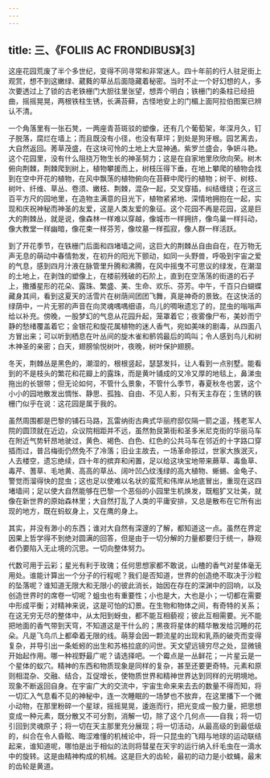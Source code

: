 ```yaml
---
---
---
```

title: 三、《FOLIIS AC FRONDIBUS》[3]
---




这座花园荒废了半个多世纪，变得不同寻常和非常迷人。四十年前的行人驻足街上观赏，想不到这嫩绿、葳蕤的草丛后面隐藏着秘密。当时不止一个好幻想的人，多次要透过上了锁的古老铁栅门大胆往里张望，想弄个明白；铁栅门的条柱已经扭曲，摇摇晃晃，两根铁柱生锈，长满苔藓，古怪地安上的门楣上面阿拉伯图案已辨认不清。

一个角落里有一张石凳，一两座青苔斑驳的塑像，还有几个葡萄架，年深月久，钉子脱落，腐烂在墙上；而且既没有小径，也没有草坪；到处是狗牙根。园艺离去，大自然返回。莠草茂盛，在这块可怜的土地上大显神通。紫罗兰盛会，争妍斗艳。这个花园里，没有什么阻挠万物生长的神圣努力；这是在自家地里欣欣向荣。树木俯向荆棘，荆棘爬到树上，植物攀援而上，树枝压得下垂，在地上攀爬的植物会找到在空中开花的植物，在风中飘荡的植物俯向在苔藓中爬行的植物；树干、树枝、树叶、纤维、草丛、卷须、嫩枝、荆棘，混杂一起，交叉穿插，纠结缠绕；在这三百平方尺的园地里，在造物主满意的目光下，植物紧紧地、深情地拥抱在一起，实现和庆祝神秘而神圣的友爱，这是人类友爱的象征。这个花园不再是花园，这是巨大的荆棘丛，就是说，像森林一样难以穿越，像城市一样拥挤，像鸟巢一样抖动，像大教堂一样幽暗，像花束一样芬芳，像坟墓一样孤寂，像人群一样活跃。

到了开花季节，在铁栅门后面和四堵墙之间，这巨大的荆棘丛自由自在，在万物无声无息的萌动中春情勃发，在初升的阳光下颤动，如同一头野兽，呼吸到宇宙之爱的气息，感到四月汁液在脉管里升腾和沸腾，在风中摇曳不可思议的绿发，在潮湿的土地上，在剥蚀的塑像上，在楼前残破的石阶上，直到在空荡荡的街道的石子上，撒播星形的花朵、露珠、繁盛、美、生命、欢乐、芬芳。中午，千百只白蝴蝶藏身其间，看到这夏天的活雪片在树荫间团团飞舞，真是神奇的景致。在这快活的绿荫中，一片无邪的声音在向灵魂喁喁细语，鸟儿的啁啾遗忘了的，昆虫的嗡嗡声给以补充。傍晚，一股梦幻的气息从花园升起，笼罩着它；夜雾像尸布，美妙而宁静的愁绪覆盖着它；金银花和旋花属植物的迷人香气，宛如美味的剧毒，从四面八方冒出来；可以听到栖息在叶丛间的旋木雀和鹡鸰最后的鸣叫；令人感到鸟儿和树木神圣的亲密；白天，翅膀愉悦树叶，夜晚，树叶保护翅膀。

冬天，荆棘丛是黑色的，潮湿的，根根竖起，瑟瑟发抖，让人看到一点别墅。能看到的不是枝头的繁花和花瓣上的露珠，而是黄叶铺成的又冷又厚的地毯上，鼻涕虫拖出的长银带；但无论如何，不管什么景象，不管什么季节，春夏秋冬也罢，这个小小的园地散发出惆怅、静思、孤独、自由、不见人影，只有天主存在；生锈的铁栅门似乎在说：这花园是属于我的。

虽然周围都是巴黎的铺石马路，瓦雷纳街古典式华丽府邸仅隔一箭之遥，残老军人院的圆顶就在近边，众议院相距并不远，虽然勃艮第街和圣多米尼克街的华丽马车在附近气势轩昂地驶过，黄色、褐色、白色、红色的公共马车在邻近的十字路口穿插而过，普吕梅街仍然免不了冷落；旧业主故去，一场革命掠过，世家大族泯灭，人去楼空，遗忘绝续，四十年的摈弃和闲置，足以给这块宝地带来蕨草、毒鱼草、毒芹、蓍草、毛地黄、高高的草丛、阔叶凹凸纹浅绿的高大植物、蜥蜴、金龟子、警觉而溜得快的昆虫；这也足以使难以名状的蛮荒和伟岸从地底冒出，重现在这四堵墙间；足以使大自然能够在巴黎一个恶俗的小园里生机焕发，既粗犷又壮美，就像在新世界的原始森林里；大自然打乱了人类的平庸安排，又总是散布在它所有出现的地方，既在蚂蚁身上，又在鹰的身上。

其实，并没有渺小的东西；谁对大自然有深邃的了解，都知道这一点。虽然在界定因果上哲学得不到绝对圆满的回答，但是由于一切分解的力量都要归于统一，静观者仍要陷入无止境的沉思。一切向整体努力。

代数可用于云彩；星光有利于玫瑰；任何思想家都不敢说，山楂的香气对星体毫无用处。谁能计算出一个分子的行程呢？我们是否知道，世界的创造绝不取决于沙粒的坠落呢？谁知道无限大和无限小的彼此消长，始因在存在的深渊中的回响，以及创造世界时的席卷一切呢？蛆虫也有重要性；小也是大，大也是小；一切都在需要中形成平衡；对精神来说，这是可怕的幻景。在生物和物体之间，有奇特的关系；在这无穷无尽的整体中，从太阳到蚜虫，都不能互相藐视；彼此互相需要。光不能把地面的香气带到天穹，不知道这是干什么的；黑夜将星体的精华散发给沉睡的花朵。凡是飞鸟爪上都牵着无限的线。萌芽会因一颗流星的出现和乳燕的破壳而变得复杂，并导引出一条蚯蚓的出生和苏格拉底的问世。天文望远镜穷尽之处，显微镜开始起作用。哪一种视野最广呢？请选择吧。一个霉点是一丛鲜花；一片星云是一个星体的蚁穴。精神的东西和物质现象是同样的复杂，甚至还要更奇特。元素和原则相混杂、交融、结合，互促增长，使物质世界和精神世界达到同样的光明境地。现象不断返回自身。在宇宙广大的交流中，宇宙生命来来去去的数量不得而知，将一切汇入气息看不见的神秘中，连一次睡眠的一场梦也不放弃，在这里播下一个微小动物，在那里粉碎一个星球，摇摇晃晃，逶迤而行，把光变成一股力量，把思想变成一种元素，既分散又不可分割，消解一切，除了这个几何点——自我；将一切引回到灵魂原子；将一切在天主那里充分展现；将一切活动，从最高级的到最低级的，纠合在令人昏眩、晦涩难懂的机械论中，将一只昆虫的飞翔与地球的运动联结起来，谁知道呢，哪怕是出于相似的法则将彗星在天宇的运行纳入纤毛虫在一滴水中的旋转。这是由精神构成的机械。这是巨大的齿轮，最初的动力是小蚊蝇，最末的齿轮是黄道。